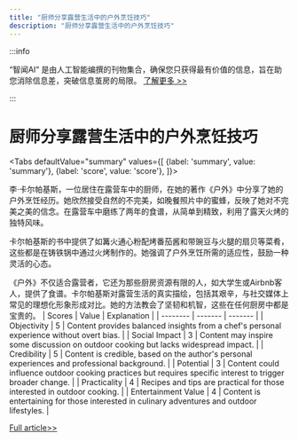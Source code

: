```yaml
---
title: "厨师分享露营生活中的户外烹饪技巧"
description: "厨师分享露营生活中的户外烹饪技巧"
---
```



:::info

“智闻AI“ 是由人工智能编撰的刊物集合，确保您只获得最有价值的信息，旨在助您消除信息差，突破信息茧房的局限。  [了解更多 >>](/zh-Hans/docs/guides)

:::

# 厨师分享露营生活中的户外烹饪技巧


<Tabs
	defaultValue="summary"
	values={[
	{label: 'summary', value: 'summary'},
	{label: 'score', value: 'score'},
]}>
<TabItem value="summary">


李·卡尔帕基斯，一位居住在露营车中的厨师，在她的著作《户外》中分享了她的户外烹饪经历。她欣然接受自然的不完美，如晚餐照片中的蜜蜂，反映了她对不完美之美的信念。在露营车中磨练了两年的食谱，从简单到精致，利用了露天火烤的独特风味。

卡尔帕基斯的书中提供了如篝火通心粉配烤番茄酱和带豌豆与火腿的扇贝等菜肴，这些都是在铸铁锅中通过火烤制作的。她强调了户外烹饪所需的适应性，鼓励一种灵活的心态。

《户外》不仅适合露营者，它还为那些厨房资源有限的人，如大学生或Airbnb客人，提供了食谱。卡尔帕基斯对露营生活的真实描绘，包括其艰辛，与社交媒体上常见的理想化形象形成对比。她的方法教会了坚韧和机智，这些在任何厨房中都是宝贵的。
</TabItem>
<TabItem value="score">
	| Scores     | Value   | Explanation |
	| -------- | ------- | ------- |
	| Objectivity  | 5    | Content provides balanced insights from a chef's personal experience without overt bias.    |
	| Social Impact | 3     | Content may inspire some discussion on outdoor cooking but lacks widespread impact.    |
	| Credibility    | 5    | Content is credible, based on the author's personal experiences and professional background.    |
	| Potential    | 3    | Content could influence outdoor cooking practices but requires specific interest to trigger broader change.    |
	| Practicality    | 4    | Recipes and tips are practical for those interested in outdoor cooking.    |
	| Entertainment Value    | 4    | Content is entertaining for those interested in culinary adventures and outdoor lifestyles.    |
</TabItem>
</Tabs>

[Full article>>](https://apnews.com/article/out-there-outdoor-cookbook-kalpakis-ef99a4e3be606732cab8ed01012fa715)
